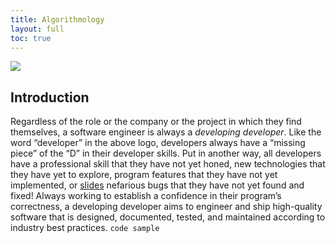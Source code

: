 ```yaml
---
title: Algorithmology
layout: full
toc: true
---
```


![](images/Algorithmology-Logo-Alternative.svg){fig-align="center"}

## Introduction

Regardless of the role or the company or the project in which they find
themselves, a software engineer is always a *developing developer*. Like the
word "developer" in the above logo, developers always have a "missing piece" of
the "D" in their developer skills. Put in another way, all developers have a
professional skill that they have not yet honed, new technologies that they
have yet to explore, program features that they have not yet implemented, or
[slides](slides/index.qmd) nefarious bugs that they have not yet
found and fixed! Always working to establish a confidence in their program's
correctness, a developing developer aims to engineer and ship high-quality
software that is designed, documented, tested, and maintained according to
industry best practices. `code sample`
